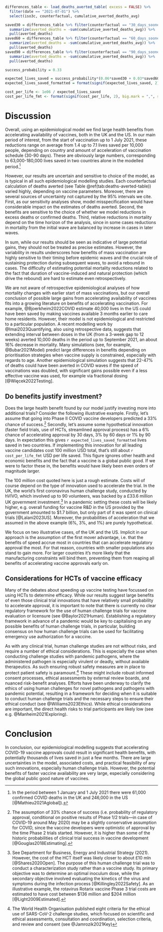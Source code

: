 ```r
differences_table <- load_deaths_averted_table( excess = FALSE) %>% 
  filter(date == "2021-07-01") %>% 
  select(iso3c, counterfactual, cumulative_averted_deaths_avg) 

saved30 = differences_table %>% filter(counterfactual == "30_days_sooner") %>% 
  summarize(averted_deaths = -sum(cumulative_averted_deaths_avg)) %>% 
  pull(averted_deaths)
saved60 = differences_table %>% filter(counterfactual == "60_days_sooner") %>% 
  summarize(averted_deaths = -sum(cumulative_averted_deaths_avg)) %>% 
  pull(averted_deaths)
saved90 = differences_table %>% filter(counterfactual == "90_days_sooner") %>% 
  summarize(averted_deaths = -sum(cumulative_averted_deaths_avg)) %>% 
  pull(averted_deaths)

success_probability = 0.33

expected_lives_saved = success_probability*(0.06*saved30 + 0.03*saved60 + 0.01*saved90)
expected_lives_saved_formatted = format(signif(expected_lives_saved, 2), big.mark = ",", scientific = FALSE)

cost_per_life <- 1e06 / expected_lives_saved
cost_per_life_fmt <- format(signif(cost_per_life, 2), big.mark = ",", scientific = FALSE)
```

# Discussion

Overall, using an epidemiological model we find large health benefits from accelerating availability of vaccines, both in the UK and the US. In our main period of interest, from the start of vaccination up to 1 July 2021, these reductions range on average from 1.4 up to 7.1 lives saved per 10,000 people, depending on country and amount of acceleration of vaccination schedule (30-90 days). These are obviously large numbers, corresponding to 63,000-180,000 lives saved in two countries alone in the modelled period.[^17] 

However, our results are uncertain and sensitive to choice of the model, as is typical in all such epidemiological modelling studies. Each counterfactual calculation of deaths averted (see Table \@ref(tab:deaths-averted-table)) varied highly, depending on vaccine parameters. Moreover, there are several sources of uncertainty not captured by the 95% intervals we cite. First, as our sensitivity analyses show, model misspecification would have considerable impact on the estimates of deaths averted. Second, the benefits are sensitive to the choice of whether we model reductions in excess deaths or confirmed deaths. Third, relative reductions in mortality depend on the time horizon of the analysis, since in some cases reductions in mortality from the initial wave are balanced by increase in cases in later waves. 

In sum, while our results should be seen as indicative of large potential gains, they should not be treated as precise estimates. However, the variability in results underscores how benefits of mass vaccination are highly sensitive to their timing before epidemic waves and the crucial role of sustaining protection during subsequent waves, to avoid a rebound in cases. The difficulty of estimating potential mortality reductions related to the fact that duration of vaccine-induced and natural protection (which drive the rebound) are hard to estimate even retrospectively.

We are not aware of retrospective epidemiological analyses of how mortality changes with earlier start of mass vaccinations, but our overall conclusion of possible large gains from accelerating availability of vaccines fits into a growing literature on benefits of accelerating vaccination. For example, @Bjoerkheim2022COVID estimate 40,000 lives in the US could have been saved by making vaccines available 3 months earlier to care home residents. However, their model is not epidemiological and restricted to a particular population. A recent modelling work by @Imai2023Quantifying, also using retrospective data, suggests that extending interval between doses in the UK (from a 3-week gap to 12 weeks) averted 10,000 deaths in the period up to September 2021, an about 16% decrease in mortality. Many simulations (see, for example, @Bubar2021Model) predict large differences in benefits depending on prioritisation strategies when vaccine supply is constrained, especially with regards to age. Another epidemiological simulation suggests that 22-47% of deaths could have been averted in COVID waves if the speed of vaccinations was doubled, with significant gains possible even if a less effective vaccine was used, for example via fractional dosing [@Więcek2022Testing].


## Do benefits justify investment?

Does the large health benefit found by our model justify investing more into additional trials? Consider the following illustrative example. Firstly, let's assume that going into Phase II COVID vaccine developers predicted a 33% chance of success.[^18] Secondly, let’s assume some hypothetical innovation (faster field trials, use of HCTs, streamlined approval process) has a 6% chance of accelerating approval by 30 days, 3% by 60 days or 1% by 90 days. In expectation this gives `r expected_lives_saved_formatted` lives saved in two countries. If implementing this innovation for all leading vaccine candidates cost 100 million USD total, that's still about `r cost_per_life_fmt` USD per life saved. This figure ignores other health and economic benefits and the fact that a vaccine is a global public good. If we were to factor these in, the benefits would have likely been even orders of magnitude larger.

The 100 million cost quoted here is just a rough estimate. Costs will of course depend on the type of innovation used to accelerate the trial. In the UK, the world's first coronavirus human challenge study, conducted by hVIVO, which involved up to 90 volunteers, was backed by a £33.6 million UK government investment.[^19] In a pandemic setting these costs will be likely higher, e.g. overall funding for vaccine R&D in the US provided by the government amounted to $1.7 billion, but only part of it was spent on clinical trials [@Lalani2023US]. Moreover, the probabilities of acceleration that we assumed in the above example (6%, 3%, and 1%) are purely hypothetical. 

We focus on two illustrative cases, of the UK and the US. Implicit in our approach is the assumption of the first mover advantage, i.e. that the benefits of speed accrue most in countries that can accelerate regulatory approval the most. For that reason, countries with smaller populations also stand to gain more. For larger countries it’s more likely that the manufacturing constraints will bind them, preventing them from reaping all benefits of accelerating vaccine approvals early on.


## Considerations for HCTs of vaccine efficacy

Many of the debates about speeding up vaccine testing have focussed on using HCTs to determine efficacy. While our results suggest large benefits of even those clinical trial innovations that have relatively small probability to accelerate approval, it is important to note that there is currently no clear regulatory framework for the use of human challenge trials for vaccine evaluation or licensure (see @Baylor2021Human). Establishing a regulatory framework in advance of a pandemic would be key to capitalising on any possible benefits of human challenge trials, in particular, building consensus on how human challenge trials can be used for facilitating emergency use authorization for a vaccine. 

As with any clinical trial, human challenge studies are not without risks, and require a number of ethical considerations. This is especially the case when conducting challenge studies with pandemic pathogens, where the administered pathogen is especially virulent or deadly, without available therapeutics. As such ensuring robust safety measures are in place to protect patient safety is paramount.[^20] These might include robust informed consent processes, ethical assessments by external review boards, and nuanced risk-benefit analyses. Efforts have been underway to clarify the ethics of using human challenges for novel pathogens and pathogens with pandemic potential, resulting in a framework for deciding when it is suitable to conduct human challenge trials and the necessary steps to ensure their ethical conduct (see @Williams2023Ethics). While ethical considerations are important, the direct health risks to trial participants are likely low (see e.g. @Manheim2021Exploring). 


# Conclusion

In conclusion, our epidemiological modelling suggests that accelerating COVID-19 vaccine approvals could result in significant health benefits, with potentially thousands of lives saved in just a few months. There are large uncertainties in the model, associated costs, and practical feasibility of any such innovations, especially human challenge trials. However, the potential benefits of faster vaccine availability are very large, especially considering the global public good nature of vaccines.

\newpage

[^17]: In the period between 1 January and 1 July 2021 there were 61,000 confirmed COVID deaths in the UK and 246,000 in the US [@Mathieu2021Aglobal]).

[^18]: The assumption of 33% chance of success (i.e. probability of regulatory approval, conditional on positive results of Phase 1/2 trials—in case of COVID-19 around May 2020) may be a slightly conservative assumption for COVID, since the vaccine developers were optimistic of approval by the time Phase 2 trials started. However, it is higher than some of the historic probabilities of clinical trial success in vaccine development [@Gouglas2018Estimating].

[^19]: See Department for Business, Energy and Industrial Strategy (2021). However, the cost of the HCT itself was likely closer to about £10 mln [@Shares2020Open]. The purpose of this human challenge trial was to conduct a characterization study rather than a vaccine study. Its primary objective was to determine an optimal inoculum dose, while the secondary objective involved evaluating the kinetics of the virus and symptoms during the infection process [@Killingley2022Safety]. As an illustrative example, the rotavirus Rotarix vaccine Phase 3 trial costs are estimated to have cost between $136 million and $204 million [@Light2009Estimated].

[^20]: The World Health Organisation published eight criteria for the ethical use of SARS-CoV-2 challenge studies, which focused on scientific and ethical assessments, consultation and coordination, selection criteria, and review and consent (see @Jamrozik2021Key) 
